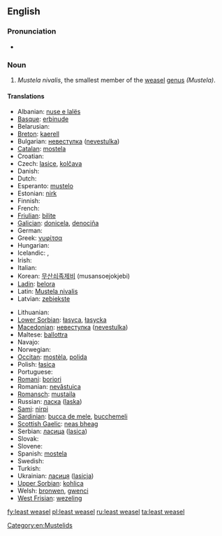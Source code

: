 ==English==

===Pronunciation===
* {{IPA|/ˈliːstˈwizəl/}}

===Noun===
{{wikipedia}}
{{en-noun|sg=[[least]] [[weasel]]}}

# ''Mustela nivalis'', the smallest member of the [[weasel]] [[genus]] ''(Mustela)''.

====Translations====
{{trans-top|Weasel}}
* Albanian: [[nuse e lalës]]
* [[Basque]]: [[erbinude]]
* Belarusian: {{t-|be|ласка|xs=Belarusian}}
* [[Breton]]: [[kaerell]]
* Bulgarian: [[невестулка]] ([[nevestulka]])
* [[Catalan]]: [[mostela]]
* Croatian: {{t-|hr|lasica}}
* Czech: [[lasice]], [[kolčava]]
* Danish: {{t+|da|brud}}
* Dutch: {{t+|nl|wezel|m}}
* Esperanto: [[mustelo]]
* Estonian: [[nirk]]
* Finnish: {{t+|fi|lumikko}}
* French: {{t+|fr|belette|f}}
* [[Friulian]]: [[bilite]]
* [[Galician]]: [[donicela]], [[denociña]]
* German: {{t+|de|Wiesel|n}}
* Greek: [[νυφίτσα]] '' ''
* Hungarian: {{t+|hu|menyét}}
* Icelandic: {{t+|is|hreysiköttur}}, {{t|is|vesla}}
* Irish: {{t|ga|bláthnaid ghallda|f}}
* Italian: {{t+|it|donnola|f}}
* Korean: [[무산쇠족제비]] (musansoejokjebi)
* [[Ladin]]: [[belora]]
* Latin: [[Mustela nivalis]] '' ''
* Latvian: [[zebiekste]]
{{trans-mid}}
* Lithuanian: {{t-|lt|žebenkštis|xs=Lithuanian}}
* [[Lower Sorbian]]: [[łasyca]], [[łasycka]]
* [[Macedonian]]: [[невестулка]] ([[nevestulka]])
* Maltese: [[ballottra]]
* Navajo: {{tø|nv|dlǫ́ʼii yázhí}}
* Norwegian: {{t|no|snømus}}
* [[Occitan]]: [[mostèla]], [[polida]]
* Polish: [[łasica]] '' ''
* Portuguese: {{t+|pt|doninha}}
* [[Romani]]: [[boriori]] {{f}}
* Romanian: [[nevăstuica]]
* [[Romansch]]: [[mustaila]]
* Russian: [[ласка]] ([[laska]]) '' ''
* [[Sami]]: [[nirpi]]
* [[Sardinian]]: [[bucca de mele]], [[bucchemeli]]
* [[Scottish Gaelic]]: [[neas bheag]]
* Serbian: [[ласица]] ([[lasica]])
* Slovak: {{t-|sk|lasica}}
* Slovene: {{t+|sl|podlasica}}
* Spanish: [[mostela]] {{f}}
* Swedish: {{t|sv|vessla}}
* Turkish: {{t+|tr|gelincik}}
* Ukrainian: [[ласиця]] ([[lasicja]])
* [[Upper Sorbian]]: [[kohlica]]
* Welsh: [[bronwen]], [[gwenci]]
* [[West Frisian]]: [[wezeling]]
{{trans-bottom}}

[[Category:en:Mustelids]]

[[fy:least weasel]]
[[pl:least weasel]]
[[ru:least weasel]]
[[ta:least weasel]]